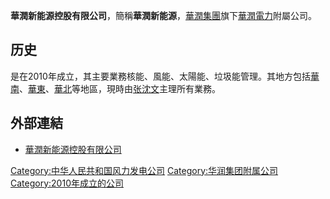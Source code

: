 {{Distinguish|華能新能源}}

{{refimprove|time=2018-06-21T18:44:49+00:00}}
'''華潤新能源控股有限公司'''，簡稱'''華潤新能源'''，[[華潤集團|華潤集團]]旗下[[華潤電力|華潤電力]]附屬公司。

==历史==
是在2010年成立，其主要業務核能、風能、太陽能、垃圾能管理。其地方包括[[華南|華南]]、[[華東|華東]]、[[華北|華北]]等地區，現時由[[张沈文|张沈文]]主理所有業務。

==外部連結==
*[https://web.archive.org/web/20111126060859/http://www.crne.cn/ 華潤新能源控股有限公司]

[[Category:中华人民共和国风力发电公司|Category:中华人民共和国风力发电公司]]
[[Category:华润集团附属公司|Category:华润集团附属公司]]
[[Category:2010年成立的公司|Category:2010年成立的公司]]